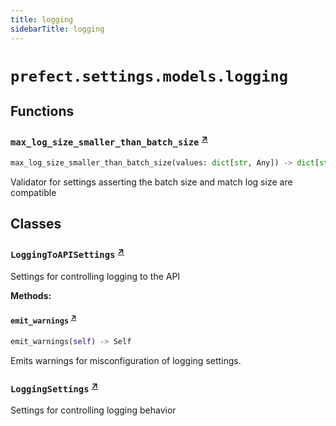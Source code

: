 ```yaml
---
title: logging
sidebarTitle: logging
---
```


# `prefect.settings.models.logging`

## Functions

### `max_log_size_smaller_than_batch_size` <sup><a href="https://github.com/prefecthq/prefect/blob/main/src/prefect/settings/models/logging.py#L19" target="_blank">↗</a></sup>

```python
max_log_size_smaller_than_batch_size(values: dict[str, Any]) -> dict[str, Any]
```


Validator for settings asserting the batch size and match log size are compatible


## Classes

### `LoggingToAPISettings` <sup><a href="https://github.com/prefecthq/prefect/blob/main/src/prefect/settings/models/logging.py#L31" target="_blank">↗</a></sup>


Settings for controlling logging to the API


**Methods:**

#### `emit_warnings` <sup><a href="https://github.com/prefecthq/prefect/blob/main/src/prefect/settings/models/logging.py#L79" target="_blank">↗</a></sup>

```python
emit_warnings(self) -> Self
```

Emits warnings for misconfiguration of logging settings.


### `LoggingSettings` <sup><a href="https://github.com/prefecthq/prefect/blob/main/src/prefect/settings/models/logging.py#L86" target="_blank">↗</a></sup>


Settings for controlling logging behavior

